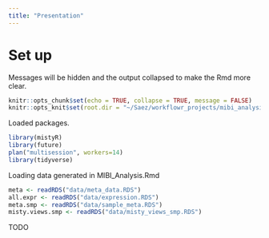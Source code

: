 ```yaml
---
title: "Presentation"
---
```


# Set up

Messages will be hidden and the output collapsed to make the Rmd more clear.

```r
knitr::opts_chunk$set(echo = TRUE, collapse = TRUE, message = FALSE)
knitr::opts_knit$set(root.dir = "~/Saez/workflowr_projects/mibi_analysis/")
```

Loaded packages.

```r
library(mistyR)
library(future)
plan("multisession", workers=14)
library(tidyverse)
```

Loading data generated in MIBI_Analysis.Rmd

```r
meta <- readRDS("data/meta_data.RDS")
all.expr <- readRDS("data/expression.RDS")
meta.smp <- readRDS("data/sample_meta.RDS")
misty.views.smp <- readRDS("data/misty_views_smp.RDS")
```

TODO